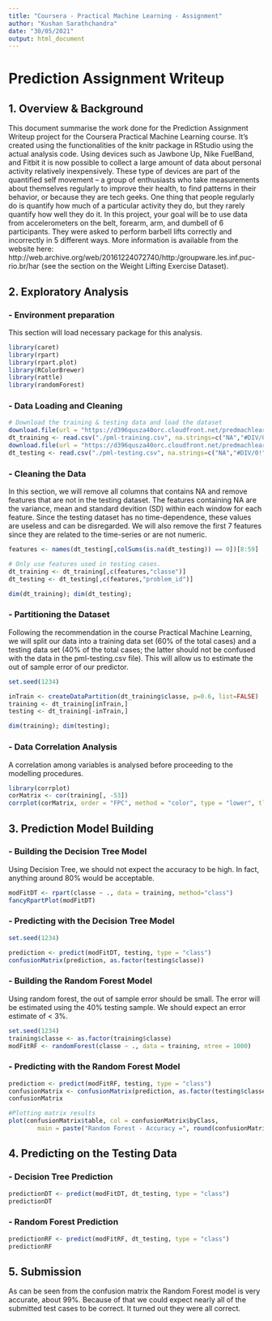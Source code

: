 ---
title: "Coursera - Practical Machine Learning - Assignment"
author: "Kushan Sarathchandra"
date: "30/05/2021"
output: html_document
---
# Prediction Assignment Writeup

## 1. Overview & Background
This document summarise the work done for the Prediction Assignment Writeup project for the Coursera Practical Machine Learning course. It's created using the functionalities of the knitr package in RStudio using the actual analysis code. Using devices such as Jawbone Up, Nike FuelBand, and Fitbit it is now possible to collect a large amount of data about personal activity relatively inexpensively. These type of devices are part of the quantified self movement – a group of enthusiasts who take measurements about themselves regularly to improve their health, to find patterns in their behavior, or because they are tech geeks. One thing that people regularly do is quantify how much of a particular activity they do, but they rarely quantify how well they do it. In this project, your goal will be to use data from accelerometers on the belt, forearm, arm, and dumbell of 6 participants. They were asked to perform barbell lifts correctly and incorrectly in 5 different ways. More information is available from the website here: http://web.archive.org/web/20161224072740/http:/groupware.les.inf.puc-rio.br/har (see the section on the Weight Lifting Exercise Dataset).


## 2. Exploratory Analysis

### - Environment preparation

This section will load necessary package for this analysis.

```{r EnvironPrep, warning=FALSE, message=FALSE}
library(caret)
library(rpart)
library(rpart.plot)
library(RColorBrewer)
library(rattle)
library(randomForest)
```

### - Data Loading and Cleaning

```{r LoadData, warning=FALSE, message=FALSE}
# Download the training & testing data and load the dataset
download.file(url = "https://d396qusza40orc.cloudfront.net/predmachlearn/pml-training.csv", destfile = "./pml-training.csv")
dt_training <- read.csv("./pml-training.csv", na.strings=c("NA","#DIV/0!",""))
download.file(url = "https://d396qusza40orc.cloudfront.net/predmachlearn/pml-testing.csv", destfile = "./pml-testing.csv")
dt_testing <- read.csv("./pml-testing.csv", na.strings=c("NA","#DIV/0!",""))
```

### - Cleaning the Data
In this section, we will remove all columns that contains NA and remove features that are not in the testing dataset. The features containing NA are the variance, mean and standard devition (SD) within each window for each feature. Since the testing dataset has no time-dependence, these values are useless and can be disregarded. We will also remove the first 7 features since they are related to the time-series or are not numeric.

```{r CleaningData, warning=FALSE, message=FALSE}
features <- names(dt_testing[,colSums(is.na(dt_testing)) == 0])[8:59]

# Only use features used in testing cases.
dt_training <- dt_training[,c(features,"classe")]
dt_testing <- dt_testing[,c(features,"problem_id")]

dim(dt_training); dim(dt_testing);
```

### - Partitioning the Dataset
Following the recommendation in the course Practical Machine Learning, we will split our data into a training data set (60% of the total cases) and a testing data set (40% of the total cases; the latter should not be confused with the data in the pml-testing.csv file). This will allow us to estimate the out of sample error of our predictor.

```{r PartitioningData, warning=FALSE, message=FALSE}
set.seed(1234)

inTrain <- createDataPartition(dt_training$classe, p=0.6, list=FALSE)
training <- dt_training[inTrain,]
testing <- dt_training[-inTrain,]

dim(training); dim(testing);
```


### - Data Correlation Analysis

A correlation among variables is analysed before proceeding to the modelling procedures.

```{r Correlation, warning=FALSE, message=FALSE}
library(corrplot)
corMatrix <- cor(training[, -53])
corrplot(corMatrix, order = "FPC", method = "color", type = "lower", tl.cex = 0.8, tl.col = rgb(0, 0, 0))
```


## 3. Prediction Model Building

### - Building the Decision Tree Model
Using Decision Tree, we should not expect the accuracy to be high. In fact, anything around 80% would be acceptable.

```{r BuildDecisionTree, warning=FALSE, message=FALSE}
modFitDT <- rpart(classe ~ ., data = training, method="class")
fancyRpartPlot(modFitDT)
```

### - Predicting with the Decision Tree Model
```{r PredictDecisionTree, warning=FALSE, message=FALSE}
set.seed(1234)

prediction <- predict(modFitDT, testing, type = "class")
confusionMatrix(prediction, as.factor(testing$classe))
```

### - Building the Random Forest Model
Using random forest, the out of sample error should be small. The error will be estimated using the 40% testing sample. We should expect an error estimate of < 3%.

```{r BuildRandomForest, warning=FALSE, message=FALSE}
set.seed(1234)
training$classe <- as.factor(training$classe)
modFitRF <- randomForest(classe ~ ., data = training, ntree = 1000)

```


### - Predicting with the Random Forest Model
```{r PreditctRandomForest, warning=FALSE, message=FALSE}
prediction <- predict(modFitRF, testing, type = "class")
confusionMatrix <- confusionMatrix(prediction, as.factor(testing$classe))
confusionMatrix
```

```{r PlottingRandomForest, warning=FALSE, message=FALSE}
#Plotting matrix results
plot(confusionMatrix$table, col = confusionMatrix$byClass, 
        main = paste("Random Forest - Accuracy =", round(confusionMatrix$overall['Accuracy'], 4)))
```

## 4. Predicting on the Testing Data

### - Decision Tree Prediction

```{r DTtestingData, warning=FALSE, message=FALSE}
predictionDT <- predict(modFitDT, dt_testing, type = "class")
predictionDT
```

### - Random Forest Prediction

```{r RFtestingData, warning=FALSE, message=FALSE}
predictionRF <- predict(modFitRF, dt_testing, type = "class")
predictionRF
```

## 5. Submission
As can be seen from the confusion matrix the Random Forest model is very accurate, about 99%. Because of that we could expect nearly all of the submitted test cases to be correct. It turned out they were all correct.